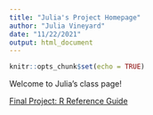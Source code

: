 ```yaml
---
title: "Julia's Project Homepage"
author: "Julia Vineyard"
date: "11/22/2021"
output: html_document
---
```


```r
knitr::opts_chunk$set(echo = TRUE)
```

Welcome to Julia's class page!

[Final Project: R Reference Guide](final_R_reference.html)
